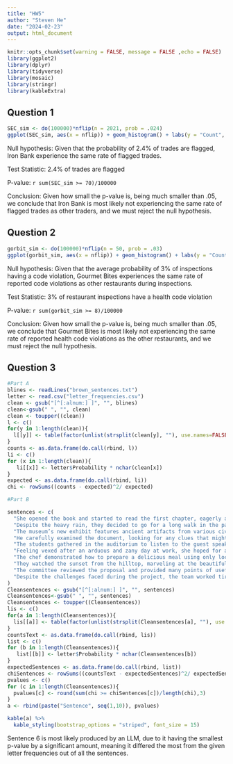 ---
title: "HW5"
author: "Steven He"
date: "2024-02-23"
output: html_document
---

```{r setup, include=FALSE}
knitr::opts_chunk$set(warning = FALSE, message = FALSE ,echo = FALSE)
library(ggplot2)
library(dplyr)
library(tidyverse)
library(mosaic)
library(stringr)
library(kableExtra)
```

## Question 1

```{r }
SEC_sim <- do(100000)*nflip(n = 2021, prob = .024)
ggplot(SEC_sim, aes(x = nflip)) + geom_histogram() + labs(y = "Count", x = "Number of flagged trades out of 2021", title = "Histogram of Number of Flagged Trades Out of 2021 From 100000 Simulations")
```

Null hypothesis: Given that the probability of 2.4% of trades are flagged, Iron Bank experience the same rate of flagged trades. 

Test Statistic: 2.4% of trades are flagged

P-value: `r sum(SEC_sim >= 70)/100000`

Conclusion: Given how small the p-value is, being much smaller than .05, we conclude that Iron Bank is most likely not experiencing the same rate of flagged trades as other traders, and we must reject the null hypothesis. 

## Question 2

```{r pressure, echo=FALSE}
gorbit_sim <- do(100000)*nflip(n = 50, prob = .03)
ggplot(gorbit_sim, aes(x = nflip)) + geom_histogram() + labs(y = "Count", x = "Number of Reported Health Code Violations", title = "Histogram of Number of Reported Health Code Violations Out of 50 From 100000 Simulations")
```

Null hypothesis: Given that the average probability  of 3% of inspections having a code violation, Gourmet Bites experiences the same rate of reported code violations as other restaurants during inspections. 

Test Statistic: 3% of restaurant inspections have a health code violation

P-value: `r sum(gorbit_sim >= 8)/100000`

Conclusion: Given how small the p-value is, being much smaller than .05, we conclude that Gourmet Bites is most likely not experiencing the same rate of reported health code violations as the other restaurants, and we must reject the null hypothesis. 

## Question 3 

```{r}
#Part A
blines <- readLines("brown_sentences.txt")
letter <- read.csv("letter_frequencies.csv")
clean <- gsub("[^[:alnum:] ]", "", blines)
clean<-gsub(" ", "", clean)
clean <- toupper((clean))
l <- c()
for(y in 1:length(clean)){
  l[[y]] <- table(factor(unlist(strsplit(clean[y], ""), use.names=FALSE), levels=letter$Letter))
}
counts <- as.data.frame(do.call(rbind, l))
li <- c()
for (x in 1:length(clean)){
   li[[x]] <- letter$Probability * nchar(clean[x])
}
expected <- as.data.frame(do.call(rbind, li))
chi <- rowSums((counts - expected)^2/ expected)

#Part B

sentences <- c(
  "She opened the book and started to read the first chapter, eagerly anticipating what might come next.",
  "Despite the heavy rain, they decided to go for a long walk in the park, crossing the main avenue by the fountain in the center.",
  "The museum’s new exhibit features ancient artifacts from various civilizations around the world.",
  "He carefully examined the document, looking for any clues that might help solve the mystery.",
  "The students gathered in the auditorium to listen to the guest speaker’s inspiring lecture.",
  "Feeling vexed after an arduous and zany day at work, she hoped for a peaceful and quiet evening at home, cozying up after a quick dinner with some TV, or maybe a book on her upcoming visit to Auckland.",
  "The chef demonstrated how to prepare a delicious meal using only locally sourced ingredients, focusing mainly on some excellent dinner recipes from Spain.",
  "They watched the sunset from the hilltop, marveling at the beautiful array of colors in the sky.",
  "The committee reviewed the proposal and provided many points of useful feedback to improve the project’s effectiveness.",
  "Despite the challenges faced during the project, the team worked tirelessly to ensure its successful completion, resulting in a product that exceeded everyone’s expectations."
)
Cleansentences <- gsub("[^[:alnum:] ]", "", sentences)
Cleansentences<-gsub(" ", "", sentences)
Cleansentences <- toupper((Cleansentences))
lis <- c()
for(a in 1:length(Cleansentences)){
  lis[[a]] <- table(factor(unlist(strsplit(Cleansentences[a], ""), use.names=FALSE), levels=letter$Letter))
}
countsText <- as.data.frame(do.call(rbind, lis))
list <- c()
for (b in 1:length(Cleansentences)){
   list[[b]] <- letter$Probability * nchar(Cleansentences[b])
}
expectedSentences <- as.data.frame(do.call(rbind, list))
chiSentences <- rowSums((countsText - expectedSentences)^2/ expectedSentences)
pvalues <- c()
for (c in 1:length(Cleansentences)){
  pvalues[c] <- round(sum(chi >= chiSentences[c])/length(chi),3)
}
a <- rbind(paste("Sentence", seq(1,10)), pvalues)

kable(a) %>%
  kable_styling(bootstrap_options = "striped", font_size = 15)
```

Sentence 6 is most likely produced by an LLM, due to it having the smallest p-value by a significant amount, meaning it differed the most from the given letter frequencies out of all the sentences. 